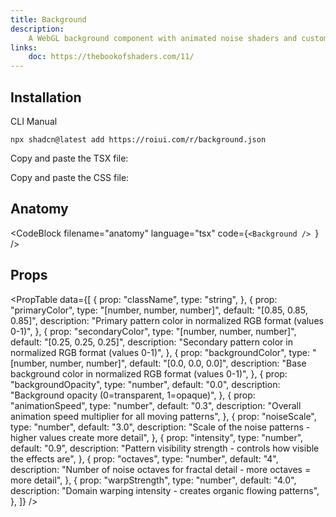 ```yaml
---
title: Background
description:
    A WebGL background component with animated noise shaders and customization options.
links:
    doc: https://thebookofshaders.com/11/
---
```


<ComponentPreview name="background-demo" />

## Installation

<InstallationTabs>

<InstallationTabsList>
    <InstallationTabsTrigger value="cli">CLI</InstallationTabsTrigger>
    <InstallationTabsTrigger value="manual">Manual</InstallationTabsTrigger>
</InstallationTabsList>

<InstallationTabsContent value="cli">

```package-install
npx shadcn@latest add https://roiui.com/r/background.json
```

</InstallationTabsContent>

<InstallationTabsContent value="manual" data-manual="true">

Copy and paste the TSX file:

<ComponentSource
    src="registry/brook/ui/background/background.tsx"
    title="components/ui/background.tsx"
    collapsible={true}
/>

Copy and paste the CSS file:

<ComponentSource
    src="registry/brook/ui/background/background.module.css"
    title="components/ui/background.module.css"
    language="css"
    collapsible={true}
/>

</InstallationTabsContent>

</InstallationTabs>

## Anatomy

<CodeBlock
filename="anatomy"
  language="tsx"
  code={`<Background />
`} />

## Props

<PropTable
    data={[
        {
            prop: "className",
            type: "string",
        },
        {
            prop: "primaryColor",
            type: "[number, number, number]",
            default: "[0.85, 0.85, 0.85]",
            description: "Primary pattern color in normalized RGB format (values 0-1)",
        },
        {
            prop: "secondaryColor",
            type: "[number, number, number]",
            default: "[0.25, 0.25, 0.25]",
            description: "Secondary pattern color in normalized RGB format (values 0-1)",
        },
        {
            prop: "backgroundColor",
            type: "[number, number, number]",
            default: "[0.0, 0.0, 0.0]",
            description: "Base background color in normalized RGB format (values 0-1)",
        },
        {
            prop: "backgroundOpacity",
            type: "number",
            default: "0.0",
            description: "Background opacity (0=transparent, 1=opaque)",
        },
        {
            prop: "animationSpeed",
            type: "number",
            default: "0.3",
            description: "Overall animation speed multiplier for all moving patterns",
        },
        {
            prop: "noiseScale",
            type: "number",
            default: "3.0",
            description: "Scale of the noise patterns - higher values create more detail",
        },
        {
            prop: "intensity",
            type: "number",
            default: "0.9",
            description:
                "Pattern visibility strength - controls how visible the effects are",
        },
        {
            prop: "octaves",
            type: "number",
            default: "4",
            description:
                "Number of noise octaves for fractal detail - more octaves = more detail",
        },
        {
            prop: "warpStrength",
            type: "number",
            default: "4.0",
            description: "Domain warping intensity - creates organic flowing patterns",
        },
    ]}
/>
